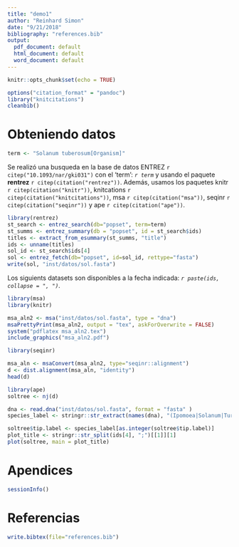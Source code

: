```yaml
---
title: "demo1"
author: "Reinhard Simon"
date: "9/21/2018"
bibliography: "references.bib"
output:
  pdf_document: default
  html_document: default
  word_document: default
---
```


```r
knitr::opts_chunk$set(echo = TRUE)

options("citation_format" = "pandoc")
library("knitcitations")
cleanbib()
```

# Obteniendo datos

```r
term <- "Solanum tuberosum[Organism]"
```

Se realizó una busqueda en la base de datos ENTREZ `r citep("10.1093/nar/gki031")` con el 'term': *`r term`* y usando el paquete **rentrez** `r citep(citation("rentrez"))`. Además, usamos los paquetes knitr `r citep(citation("knitr"))`, knitcations `r citep(citation("knitcitations"))`, msa `r citep(citation("msa"))`, seqinr `r citep(citation("seqinr"))` y ape `r citep(citation("ape"))`.


```r
library(rentrez)
st_search <- entrez_search(db="popset", term=term)
st_summs <- entrez_summary(db = "popset", id = st_search$ids)
titles <- extract_from_esummary(st_summs, "title")
ids <- unname(titles)
sol_id <- st_search$ids[4]
sol <- entrez_fetch(db="popset", id=sol_id, rettype="fasta")
write(sol, "inst/datos/sol.fasta")

```

Los siguients datasets son disponibles a la fecha indicada: *`r paste(ids, collapse = ", ")`*.

```r
library(msa)
library(knitr)

msa_aln2 <- msa("inst/datos/sol.fasta", type = "dna")
msaPrettyPrint(msa_aln2, output = "tex", askForOverwrite = FALSE)
system("pdflatex msa_aln2.tex")
include_graphics("msa_aln2.pdf")
```


```r

library(seqinr)

msa_aln <- msaConvert(msa_aln2, type="seqinr::alignment")
d <- dist.alignment(msa_aln, "identity")
head(d)

```



```r

library(ape)
soltree <- nj(d)

dna <- read.dna("inst/datos/sol.fasta", format = "fasta" )
species_label <- stringr::str_extract(names(dna), "(Ipomoea|Solanum|Turbina)(\\s){1}[a-z]{1,15}")

soltree$tip.label <- species_label[as.integer(soltree$tip.label)]
plot_title <- stringr::str_split(ids[4], ";")[[1]][1]
plot(soltree, main = plot_title)


```

# Apendices

```r
sessionInfo()
```


# Referencias

```r
write.bibtex(file="references.bib")
```




